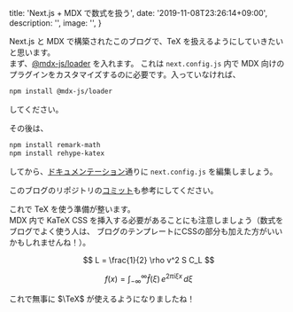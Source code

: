 
  title: 'Next.js + MDX で数式を扱う',
  date: '2019-11-08T23:26:14+09:00',
  description: '',
  image: '',
}

Next.js と MDX で構築されたこのブログで、TeX を扱えるようにしていきたいと思います。  
まず、[@mdx-js/loader](https://github.com/mdx-js/mdx/tree/master/packages/loader) を入れます。
これは `next.config.js` 内で MDX 向けのプラグインをカスタマイズするのに必要です。入っていなければ、

```bash
npm install @mdx-js/loader
```

してください。  

  

その後は、

```bash
npm install remark-math
npm install rehype-katex
```

してから、[ドキュメンテーション](https://mdxjs.com/guides/math-blocks)通りに `next.config.js` を編集しましょう。


このブログのリポジトリの[コミット](https://github.com/HelloRusk/blog.hellorusk.net/commit/e300f2d14e0d7bf692048b65015df2a27a5aa3bd)も参考にしてください。


これで TeX を使う準備が整います。  
MDX 内で KaTeX CSS を挿入する必要があることにも注意しましょう（数式をブログでよく使う人は、
ブログのテンプレートにCSSの部分も加えた方がいいかもしれませんね！）。

$$
L = \frac{1}{2} \rho v^2 S C_L
$$

$$
f(x) = \int_{-\infty}^\infty
    \hat f(\xi)\,e^{2 \pi i \xi x}
    \,d\xi
$$

これで無事に $\TeX$ が使えるようになりましたね！






